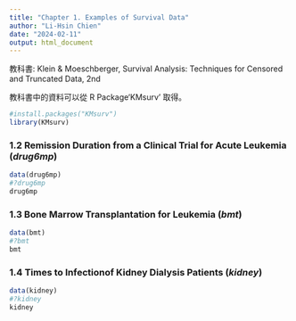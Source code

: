 ```yaml
---
title: "Chapter 1. Examples of Survival Data"
author: "Li-Hsin Chien"
date: "2024-02-11"
output: html_document
---
```


教科書: Klein & Moeschberger, Survival Analysis: Techniques for Censored and Truncated Data, 2nd 

教科書中的資料可以從 R Package‘KMsurv’ 取得。 

```r
#install.packages("KMsurv")
library(KMsurv)
```

### 1.2 Remission Duration from a Clinical Trial for Acute Leukemia (*drug6mp*)

```r
data(drug6mp)
#?drug6mp
drug6mp
```

### 1.3 Bone Marrow Transplantation for Leukemia (*bmt*)

```r
data(bmt)
#?bmt
bmt
```

### 1.4 Times to Infectionof Kidney Dialysis Patients (*kidney*)

```r
data(kidney)
#?kidney
kidney
```


